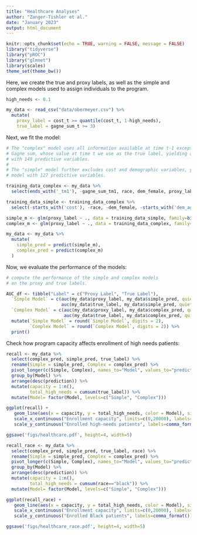 ```yaml
---
title: "Healthcare Analyses"
author: "Zanger-Tishler et al."
date: "January 2023"
output: html_document
---
```


```r
knitr::opts_chunk$set(echo = TRUE, warning = FALSE, message = FALSE)
library("tidyverse")
library("pROC")
library("glmnet")
library(scales)
theme_set(theme_bw())
```

Here, we create the true and proxy labels, as well as the simple and complex models used to assign individuals to the program. 
```r
high_needs <- 0.1

my_data <- read_csv("data/obermeyer.csv") %>%
  mutate(
    proxy_label = cost_t >= quantile(cost_t, 1-high_needs),
    true_label = gagne_sum_t >= 3)
```

Next, we fit the model:
```r
# The "complex" model uses all information available at time t-1 except for the 
# Gagne sum, whose value at time t we use as the true label, yielding a model
# with 149 predictive variables.
#
# The "simple" model further excludes cost and demographic variables, yielding a 
# model with 127 predictive variables.

training_data_complex <- my_data %>%
  select(ends_with('_tm1'), -gagne_sum_tm1, race, dem_female, proxy_label)

training_data_simple <- training_data_complex %>%
  select(-starts_with('cost'), -race, -dem_female, -starts_with('dem_age'))

simple_m <- glm(proxy_label ~ ., data = training_data_simple, family=binomial())
complex_m <- glm(proxy_label ~ ., data = training_data_complex, family=binomial())

my_data <- my_data %>%
  mutate(
    simple_pred = predict(simple_m),
    complex_pred = predict(complex_m)
  )
```

Now, we evaluate the performance of the models:
```r
# compute the performance of the simple and complex models
# on the proxy and true labels.

AUC_df <- tibble("Label" = c("Proxy Label", "True Label"),
  `Simple Model` = c(auc(my_data$proxy_label, my_data$simple_pred, quiet = TRUE) + 0, 
                     auc(my_data$true_label, my_data$simple_pred, quiet = TRUE) + 0),
  `Complex Model` = c(auc(my_data$proxy_label, my_data$complex_pred, quiet = TRUE) + 0, 
                      auc(my_data$true_label, my_data$complex_pred, quiet = TRUE) + 0)) %>%
  mutate(`Simple Model` = round(`Simple Model`, digits = 2),
         `Complex Model` = round(`Complex Model`, digits = 2)) %>%
  print()
```
Check how program capacity affects enrollment of high needs patients:

```r
recall <- my_data %>%
  select(complex_pred, simple_pred, true_label) %>%
  rename(Simple = simple_pred, Complex = complex_pred) %>%
  pivot_longer(c(Simple, Complex), names_to="Model", values_to="prediction") %>%
  group_by(Model) %>%
  arrange(desc(prediction)) %>%
  mutate(capacity = 1:n(),
         total_high_needs = cumsum(true_label)) %>%
  mutate(Model= factor(Model, levels=c("Simple", "Complex")))

ggplot(recall) +
   geom_line(aes(x = capacity, y = total_high_needs, color = Model), size=1) +
   scale_x_continuous("Enrollment capacity", limits=c(0,20000), labels=comma_format()) +
   scale_y_continuous("Enrolled high-needs patients", labels=comma_format()) 

ggsave('figs/healthcare.pdf', height=4, width=5)
```
```r
recall_race <- my_data %>%
  select(complex_pred, simple_pred, true_label, race) %>%
  rename(Simple = simple_pred, Complex = complex_pred) %>%
  pivot_longer(c(Simple, Complex), names_to="Model", values_to="prediction") %>%
  group_by(Model) %>%
  arrange(desc(prediction)) %>%
  mutate(capacity = 1:n(),
         total_high_needs = cumsum(race=="black")) %>%
  mutate(Model= factor(Model, levels=c("Simple", "Complex")))

ggplot(recall_race) +
   geom_line(aes(x = capacity, y = total_high_needs, color = Model), size=1) +
   scale_x_continuous("Enrollment capacity", limits=c(0,20000), labels=comma_format()) +
   scale_y_continuous("Enrolled Black patients", labels=comma_format()) 

ggsave('figs/healthcare_race.pdf', height=4, width=5)
```
